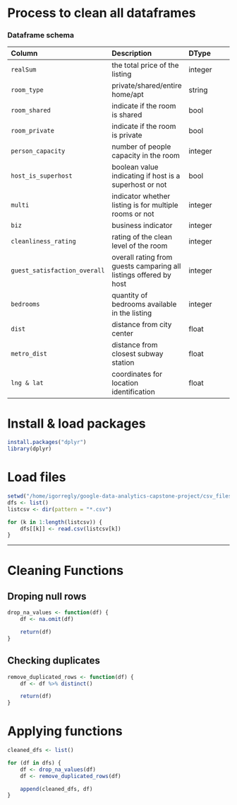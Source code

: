 # Process to clean all dataframes

### Dataframe schema

| Column | Description | DType |
| :--- | :--- | :--- |
| `realSum` | the total price of the listing | integer |
| `room_type` | private/shared/entire home/apt | string |
| `room_shared` | indicate if the room is shared | bool |
| `room_private` | indicate if the room is private | bool |
| `person_capacity` | number of people capacity in the room | integer |
| `host_is_superhost` | boolean value indicating if host is a superhost or not | bool |
| `multi` | indicator whether listing is for multiple rooms or not | integer |
| `biz` | business indicator | integer |
| `cleanliness_rating` | rating of the clean level of the room | integer |
| `guest_satisfaction_overall` | overall rating from guests camparing all listings offered by host | integer |
| `bedrooms` | quantity of bedrooms available in the listing | integer |
| `dist` | distance from city center | float |
| `metro_dist` | distance from closest subway station | float |
| `lng & lat` | coordinates for location identification | float |

# Install & load packages
```r
install.packages("dplyr")
library(dplyr)
```


# Load files

```r
setwd("/home/igorregly/google-data-analytics-capstone-project/csv_files/")
dfs <- list()
listcsv <- dir(pattern = "*.csv")

for (k in 1:length(listcsv)) {
    dfs[[k]] <- read.csv(listcsv[k])
}
```

---
# Cleaning Functions
## Droping null rows

```r

drop_na_values <- function(df) {
    df <- na.omit(df)

    return(df)
}
```

## Checking duplicates

```r
remove_duplicated_rows <- function(df) {
    df <- df %>% distinct()

    return(df)
}
```

# Applying functions
```r
cleaned_dfs <- list()

for (df in dfs) {
    df <- drop_na_values(df)
    df <- remove_duplicated_rows(df)

    append(cleaned_dfs, df)
}
```